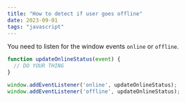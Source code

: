 ```yaml
---
title: "How to detect if user goes offline"
date: 2023-09-01
tags: "javascript"
---
```


You need to listen for the window events `online` or `offline`.

```javascript
function updateOnlineStatus(event) {
  // DO YOUR THING
}

window.addEventListener('online', updateOnlineStatus);
window.addEventListener('offline', updateOnlineStatus);
```